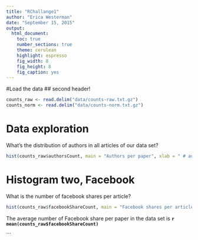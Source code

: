 ```yaml
---
title: "RChallange1"
author: "Erica Westerman"
date: "September 15, 2015"
output:
  html_document:
    toc: true
    number_sections: true
    theme: cerulean
    highlight: espresso
    fig_width: 8
    fig_height: 8
    fig_caption: yes
---
```


#Load the data
## second header!
```r
counts_raw <- read.delim("data/counts-raw.txt.gz")
counts_norm <- read.delim("data/counts-norm.txt.gz")

```

# Data exploration
What's the distribution of authors in all articles of our data set?

```r
hist(counts_raw$authorsCount, main = "Authors per paper", xlab = " # authors")

```

# Histogram two, Facebook
What is the number of facebook shares per article?

```r
hist(counts_raw$facebookShareCount, main = "Facebook shares per article", xlab = " # shares")
```

The average number of Facebook share per paper in the data set is **`r 
mean(counts_raw$facebookShareCount)`**



```

